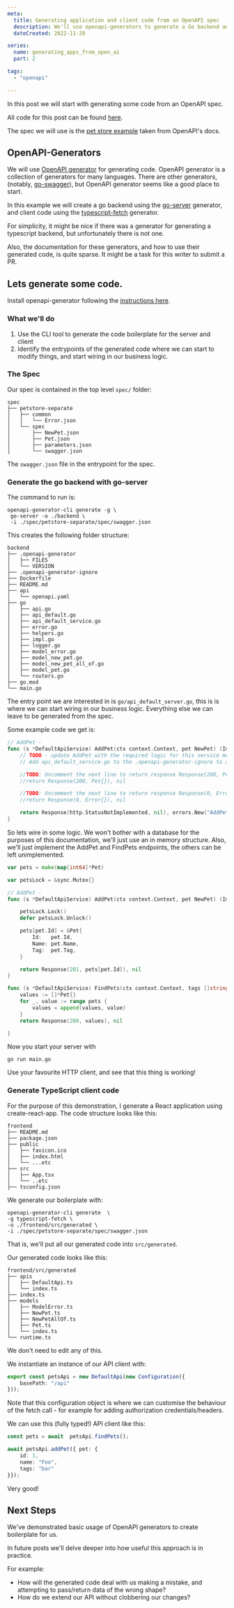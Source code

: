 ```yaml
---
meta:
  title: Generating application and client code from an OpenAPI spec
  description: We'll use openapi-generators to generate a Go backend and a React frontend. 
  dateCreated: 2022-11-28

series: 
  name: generating_apps_from_open_ai
  part: 2

tags: 
  - "openapi"

---
```


In this post we will start with generating some code from an OpenAPI spec. 

All code for this post can be found [here](https://github.com/dwjohnston/open-api-go-and-typescript/tree/go_and_typescript_step_1). 

The spec we will use is the [pet store example](https://github.com/OAI/OpenAPI-Specification/tree/main/examples/v2.0/yaml/petstore-separate) taken from OpenAPI's docs.

## OpenAPI-Generators

We will use [OpenAPI generator](https://openapi-generator.tech/) for generating code. OpenAPI generator is a collection of generators for many languages. There are other generators, (notably, [go-swagger](https://github.com/go-swagger/go-swagger)), but OpenAPI generator seems like a good place to start. 

In this example we will create a go backend using the [go-server](https://openapi-generator.tech/docs/generators/go-server) generator, and client code using the [typescript-fetch](https://openapi-generator.tech/docs/generators/typescript-fetch) generator. 

For simplicity, it might be nice if there was a generator for generating a typescript backend, but unfortunately there is not one. 

Also, the documentation for these generators, and how to use their generated code, is quite sparse. It might be a task for this writer to submit a PR. 

## Lets generate some code. 

Install openapi-generator following the [instructions here](https://openapi-generator.tech/docs/installation). 

### What we'll do 

1. Use the CLI tool to generate the code boilerplate for the server and client
2. Identify the entrypoints of the generated code where we can start to modify things, and start wiring in our business logic.  

### The Spec

Our spec is contained in the top level `spec/` folder: 

```
spec
├── petstore-separate
│   ├── common
│   │   └── Error.json
│   └── spec
│       ├── NewPet.json
│       ├── Pet.json
│       ├── parameters.json
│       └── swagger.json
```

The `swagger.json` file in the entrypoint for the spec. 


### Generate the go backend with go-server

The command to run is: 

```
openapi-generator-cli generate -g \
 go-server -o ./backend \
 -i ./spec/petstore-separate/spec/swagger.json 
```

This creates the following folder structure: 

```
backend
├── .openapi-generator
│   ├── FILES
│   └── VERSION
├── .openapi-generator-ignore
├── Dockerfile
├── README.md
├── api
│   └── openapi.yaml
├── go
│   ├── api.go
│   ├── api_default.go
│   ├── api_default_service.go
│   ├── error.go
│   ├── helpers.go
│   ├── impl.go
│   ├── logger.go
│   ├── model_error.go
│   ├── model_new_pet.go
│   ├── model_new_pet_all_of.go
│   ├── model_pet.go
│   └── routers.go
├── go.mod
└── main.go
```

The entry point we are interested in is `go/api_default_server.go`, this is is where we can start wiring in our business logic. Everything else we can leave to be generated from the spec. 

Some example code we get is: 

```go
// AddPet - 
func (s *DefaultApiService) AddPet(ctx context.Context, pet NewPet) (ImplResponse, error) {
	// TODO - update AddPet with the required logic for this service method.
	// Add api_default_service.go to the .openapi-generator-ignore to avoid overwriting this service implementation when updating open api generation.

	//TODO: Uncomment the next line to return response Response(200, Pet{}) or use other options such as http.Ok ...
	//return Response(200, Pet{}), nil

	//TODO: Uncomment the next line to return response Response(0, Error{}) or use other options such as http.Ok ...
	//return Response(0, Error{}), nil

	return Response(http.StatusNotImplemented, nil), errors.New("AddPet method not implemented")
}
```

So lets wire in some logic. We won't bother with a database for the purposes of this documentation, we'll just use an in memory structure. Also, we'll just implement the AddPet and FindPets endpoints, the others can be left unimplemented. 


```go
var pets = make(map[int64]*Pet)

var petsLock = &sync.Mutex{}

// AddPet -
func (s *DefaultApiService) AddPet(ctx context.Context, pet NewPet) (ImplResponse, error) {

	petsLock.Lock()
	defer petsLock.Unlock()

	pets[pet.Id] = &Pet{
		Id:   pet.Id,
		Name: pet.Name,
		Tag:  pet.Tag,
	}

	return Response(201, pets[pet.Id]), nil
}

func (s *DefaultApiService) FindPets(ctx context.Context, tags []string, limit int32) (ImplResponse, error) {
	values := []*Pet{}
	for _, value := range pets {
		values = append(values, value)
	}
	return Response(200, values), nil

}
```

Now you start your server with 

```
go run main.go
```

Use your favourite HTTP client, and see that this thing is working!


### Generate TypeScript client code

For the purpose of this demonstration, I generate a React application using create-react-app. The code structure looks like this: 

```
frontend
├── README.md
├── package.json
├── public
│   ├── favicon.ico
│   ├── index.html
│   └── ...etc
├── src
│   ├── App.tsx
│   └── ..etc
├── tsconfig.json
````


We generate our boilerplate with: 

```
openapi-generator-cli generate  \
-g typescript-fetch \
-o ./frontend/src/generated \
-i ./spec/petstore-separate/spec/swagger.json 
```

That is, we'll put all our generated code into `src/generated`. 

Our generated code looks like this: 

```
frontend/src/generated
├── apis
│   ├── DefaultApi.ts
│   └── index.ts
├── index.ts
├── models
│   ├── ModelError.ts
│   ├── NewPet.ts
│   ├── NewPetAllOf.ts
│   ├── Pet.ts
│   └── index.ts
└── runtime.ts
```

We don't need to edit any of this. 

We instantiate an instance of our API client with: 

```typescript 
export const petsApi = new DefaultApi(new Configuration({
    basePath: "/api"
})); 
```

Note that this configuration object is where we can customise the behaviour of the fetch call - for example for adding authorization credentials/headers. 

We can use this (fully typed!) API client like this: 

```typescript
const pets = await  petsApi.findPets(); 

await petsApi.addPet({ pet: {
    id: 1, 
    name: "Foo", 
    tags: "bar"
}}); 
```


Very good! 


## Next Steps 

We've demonstrated basic usage of OpenAPI generators to create boilerplate for us. 

In future posts we'll delve deeper into how useful this approach is in practice. 

For example: 

- How will the generated code deal with us making a mistake, and attempting to pass/return data of the wrong shape? 
- How do we extend our API without clobbering our changes? 







